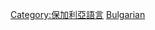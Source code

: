 {{Commonscat|Bulgarian language}}

[[Category:保加利亞語言|Category:保加利亞語言]]
[[Category:南斯拉夫语支|Bulgarian]]